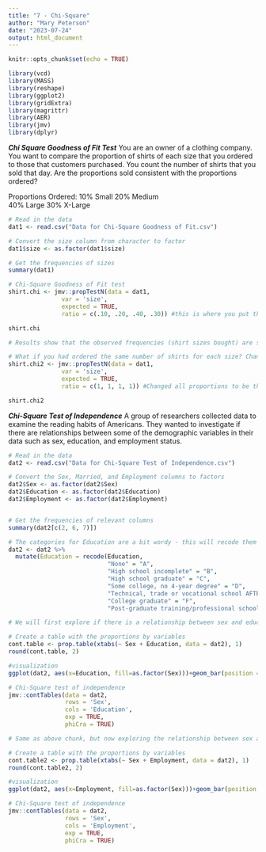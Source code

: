 ---
title: "7 - Chi-Square"
author: "Mary Peterson"
date: "2023-07-24"
output: html_document
---

```{r setup, include=FALSE}
knitr::opts_chunk$set(echo = TRUE)
```

```{r}
library(vcd)
library(MASS)
library(reshape)
library(ggplot2)
library(gridExtra)
library(magrittr)
library(AER)
library(jmv)
library(dplyr)
```

***Chi Square Goodness of Fit Test***
You are an owner of a clothing company. You want to compare the proportion of shirts of each size that you ordered to those that customers purchased. You count the number of shirts that you sold that day. Are the proportions sold consistent with the proportions ordered?


Proportions Ordered:
10% Small 
20% Medium  
40% Large
30% X-Large


```{r}
# Read in the data
dat1 <- read.csv("Data for Chi-Square Goodness of Fit.csv")

# Convert the size column from character to factor
dat1$size <- as.factor(dat1$size)

# Get the frequencies of sizes
summary(dat1)
```

```{r}
# Chi-Square Goodness of Fit test
shirt.chi <- jmv::propTestN(data = dat1,
               var = 'size',
               expected = TRUE, 
               ratio = c(.10, .20, .40, .30)) #this is where you put the expected frequencies based on the amount you ordered. Categorical variable must be sorted in order that you list your frequencies in (e.g., S, M, L, XL)

shirt.chi

# Results show that the observed frequencies (shirt sizes bought) are significantly different from the proportion of shirt sizes ordered. You can look at how close the expected and observed values are for each size to determine where the discrepancies are.
```

```{r}
# What if you had ordered the same number of shirts for each size? Change all proportions to be same. Use this when you expect all the levels of your variable to be the same count.
shirt.chi2 <- jmv::propTestN(data = dat1,
               var = 'size',
               expected = TRUE, 
               ratio = c(1, 1, 1, 1)) #Changed all proportions to be the same

shirt.chi2
```

***Chi-Square Test of Independence***
A group of researchers collected data to examine the reading habits of Americans. They wanted to investigate if there are relationships between some of the demographic variables in their data such as sex, education, and employment status. 

```{r}
# Read in the data
dat2 <- read.csv("Data for Chi-Square Test of Independence.csv")

# Convert the Sex, Married, and Employment columns to factors
dat2$Sex <- as.factor(dat2$Sex)
dat2$Education <- as.factor(dat2$Education)
dat2$Employment <- as.factor(dat2$Employment)


# Get the frequencies of relevant columns
summary(dat2[c(2, 6, 7)])
```

```{r}
# The categories for Education are a bit wordy - this will recode them so that we can more easily view the tables we create below
dat2 <- dat2 %>% 
  mutate(Education = recode(Education, 
                            "None" = "A", 
                            "High school incomplete" = "B", 
                            "High school graduate" = "C", 
                            "Some college, no 4-year degree" = "D", 
                            "Technical, trade or vocational school AFTER high school" = "E", 
                            "College graduate" = "F", 
                            "Post-graduate training/professional school after college" = "G"))
```

```{r}
# We will first explore if there is a relationship between sex and education level

# Create a table with the proportions by variables
cont.table <- prop.table(xtabs(~ Sex + Education, data = dat2), 1)
round(cont.table, 2)

#visualization 
ggplot(dat2, aes(x=Education, fill=as.factor(Sex)))+geom_bar(position = "fill")+scale_fill_brewer(palette = "Set2")+labs(y = "Percent", x = "Education Level", fill= "Sex", title = "Education Level by Sex") + theme_minimal() + theme(plot.title = element_text(hjust = 0.5))

# Chi-Square test of independence
jmv::contTables(data = dat2,
                rows = 'Sex',
                cols = 'Education',
                exp = TRUE,
                phiCra = TRUE)

```

```{r}
# Same as above chunk, but now exploring the relationship between sex and employment status

# Create a table with the proportions by variables
cont.table2 <- prop.table(xtabs(~ Sex + Employment, data = dat2), 1)
round(cont.table2, 2)

#visualization 
ggplot(dat2, aes(x=Employment, fill=as.factor(Sex)))+geom_bar(position = "fill")+scale_fill_brewer(palette = "Set2")+labs(y = "Percent", x = "Education Level", fill= "Sex", title = "Employment Status by Sex") + theme_minimal() + theme(plot.title = element_text(hjust = 0.5))

# Chi-Square test of independence
jmv::contTables(data = dat2,
                rows = 'Sex',
                cols = 'Employment',
                exp = TRUE,
                phiCra = TRUE)

```






